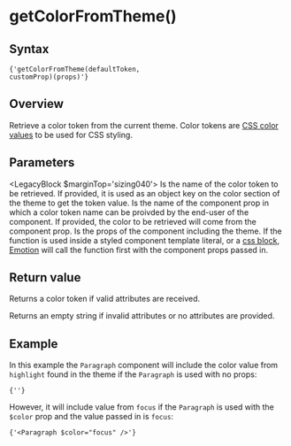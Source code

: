 

# getColorFromTheme()

## Syntax

<Code>{'getColorFromTheme(defaultToken, customProp)(props)'}</Code>

## Overview

Retrieve a color token from the current theme. Color tokens are [CSS color values](https://developer.mozilla.org/en-US/docs/Web/CSS/color_value) to be used for CSS styling.

## Parameters

<LegacyBlock $marginTop='sizing040'>
  <Prop name='defaultToken' type='ThemeToken'>
    Is the name of the color token to be retrieved. If provided, it is used as an object key on the color section of the theme to get the token value.
  </Prop>
  <Prop name='customProp' type="Exclude<keyof Props, 'theme'>">
    Is the name of the component prop in which a color token name can be proivded by the end-user of the component. If provided, the color to be retrieved will come from the component prop.
  </Prop>
  <Prop name='props' type='Props'>
    Is the props of the component including the theme. If the function is used inside a styled component template literal, or a [css block](/utils/css), [Emotion](https://emotion.sh/docs/) will call the function first with the component props passed in.
  </Prop>
</LegacyBlock>

## Return value

Returns a color token if valid attributes are received.

Returns an empty string if invalid attributes or no attributes are provided.

## Example

<CodeFromFile language="text" path="examples/utils/get-color-from-theme.tsx"/>

In this example the `Paragraph` component will include the color value from `highlight` found in the theme if the `Paragraph` is used with no props:

<Code>{'<Paragraph />'}</Code>

However, it will include value from `focus` if the `Paragraph` is used with the `$color` prop and the value passed in is `focus`:

<Code>{'<Paragraph $color="focus" />'}</Code>
